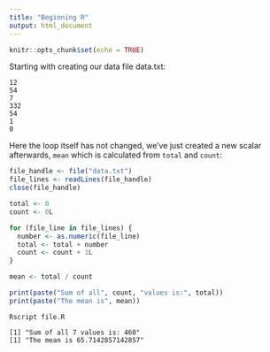 ```yaml
---
title: "Beginning R"
output: html_document
---
```


```r
knitr::opts_chunk$set(echo = TRUE)
```

Starting with creating our data file data.txt:

```
12
54
7
332
54
1
0
```

Here the loop itself has not changed, we've just created a new scalar 
afterwards, `mean` which is calculated from `total` and `count`:

```R
file_handle <- file("data.txt")
file_lines <- readLines(file_handle)
close(file_handle)

total <- 0
count <- 0L

for (file_line in file_lines) {
  number <- as.numeric(file_line)
  total <- total + number
  count <- count + 1L
}

mean <- total / count

print(paste("Sum of all", count, "values is:", total))
print(paste("The mean is", mean))
```

```
Rscript file.R

[1] "Sum of all 7 values is: 460"
[1] "The mean is 65.7142857142857"
```
